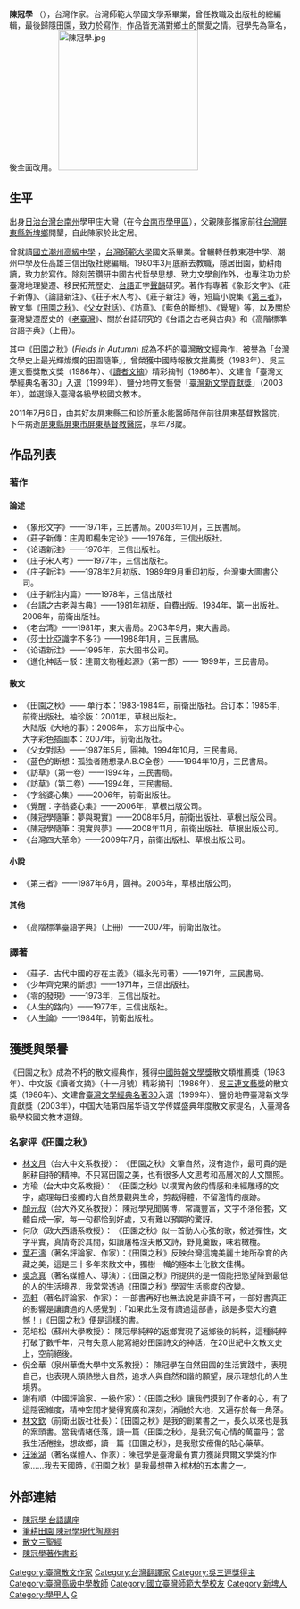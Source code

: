 {{Unreferenced|time=2021-09-01T06:00:36+00:00}}
'''陳冠學''' （{{bd|1934年|2月1日|2011年|7月6日|catIdx=Chen陳冠學}}），台灣作家。台灣師範大學國文學系畢業，曾任教職及出版社的總編輯，最後歸隱田園，致力於寫作，作品皆充滿對鄉土的關愛之情。冠學先為筆名，後全面改用。
[[File:陳冠學.jpg|250px]]

== 生平 ==
出身[[日治台灣|日治台灣]][[台南州|台南州]]學甲庄大灣（在今[[台南市|台南市]][[學甲區|學甲區]]），父親陳彭攜家前往[[台灣|台灣]][[屏東縣|屏東縣]][[新埤鄉|新埤鄉]]開墾，自此陳家於此定居。

曾就讀[[國立潮州高級中學|國立潮州高級中學]] ，[[台灣|台灣]][[國立台灣師範大學|師範大學]]國文系畢業。曾輾轉任教東港中學、潮州中學及任高雄三信出版社總編輯。1980年3月底辭去教職，隱居田園，勤耕雨讀，致力於寫作。除刻苦鑽研中國古代哲學思想、致力文學創作外，也專注功力於臺灣地理變遷、移民拓荒歷史、[[台語|台語]]正字[[聲韻學|聲韻]]研究。著作有專著《象形文字》、《莊子新傳》、《論語新注》、《莊子宋人考》、《莊子新注》等，短篇小說集《[[第三者|第三者]]》，散文集《[[田園之秋|田園之秋]]》、《[[父女對話|父女對話]]》、《訪草》、《藍色的斷想》、《覺醒》等，以及關於臺灣變遷歷史的《[[老臺灣|老臺灣]]》、關於台語研究的《台語之古老與古典》和《高階標準台語字典》（上冊）。

其中《[[田園之秋|田園之秋]]》(''Fields in Autumn'') 成為不朽的臺灣散文經典作，被譽為「台灣文學史上最光輝燦爛的田園隨筆」，曾榮獲中國時報散文推薦獎（1983年）、吳三連文藝獎散文獎（1986年）、《[[讀者文摘|讀者文摘]]》精彩摘刊（1986年）、文建會「臺灣文學經典名著30」入選（1999年）、鹽分地帶文藝營「[[臺灣新文學貢獻獎|臺灣新文學貢獻獎]]」（2003年），並選錄入臺灣各級學校國文教本。

2011年7月6日，由其好友屏東縣三和診所董永能醫師陪伴前往屏東基督教醫院，下午病逝[[屏東縣|屏東縣]][[屏東市|屏東市]][[屏東基督教醫院|屏東基督教醫院]]，享年78歲。

==作品列表==
===著作===
====論述====
* 《象形文字》——1971年，三民書局。2003年10月，三民書局。
* 《莊子新傳：庄周即楊朱定论》——1976年，三信出版社。
* 《论语新注》——1976年，三信出版社。
* 《庄子宋人考》——1977年，三信出版社。
* 《庄子新注》——1978年2月初版、1989年9月重印初版，台灣東大圖書公司。
* 《庄子新注内篇》——1978年，三信出版社
* 《台語之古老與古典》——1981年初版，自費出版。1984年，第一出版社。2006年，前衛出版社。 
* 《老台湾》——1981年，東大書局。2003年9月，東大書局。
* 《莎士比亞識字不多?》——1988年1月，三民書局。
* 《论语新注》——1995年，东大图书公司。
* 《進化神話－駁：達爾文物種起源》（第一部）—— 1999年，三民書局。
====散文====
* 《田園之秋》—— 单行本：1983-1984年，前衛出版社。合订本：1985年，前衛出版社。袖珍版：2001年，草根出版社。<br>大陆版《大地的事》：2006年， 东方出版中心。<br>大字彩色插圖本：2007年，前衛出版社。
* 《父女對話》——1987年5月，圓神。1994年10月，三民書局。
* 《蓝色的断想：孤独者随想录A.B.C全卷》——1994年10月，三民書局。
* 《訪草》（第一卷）——1994年，三民書局。
* 《訪草》（第二卷）——1994年，三民書局。
* 《字翁婆心集》——2006年，前衛出版社。
* 《覺醒：字翁婆心集》——2006年，草根出版公司。
* 《陳冠學隨筆：夢與現實》——2008年5月，前衛出版社、草根出版公司。
* 《陳冠學隨筆：現實與夢》——2008年11月，前衛出版社、草根出版公司。
* 《台灣四大革命》——2009年7月，前衛出版社、草根出版公司。

====小說====
* 《第三者》——1987年6月，圓神。2006年，草根出版公司。

====其他====
* 《高階標準臺語字典》（上冊）——2007年，前衛出版社。

===譯著===
* 《莊子．古代中國的存在主義》（福永光司著）——1971年，三民書局。 
* 《少年齊克果的斷想》——1971年，三信出版社。  
* 《零的發現》——1973年，三信出版社。
* 《人生的路向》——1977年，三信出版社。
* 《人生論》——1984年，前衛出版社。

==獲獎與榮譽==
《田園之秋》成為不朽的散文經典作，獲得[[中國時報文學獎|中國時報文學獎]]散文類推薦獎（1983年）、中文版《讀者文摘》（十一月號）精彩摘刊（1986年）、[[吳三連文藝獎|吳三連文藝獎]]的散文獎（1986年）、文建會[[臺灣文學經典名著30|臺灣文學經典名著30]]入選（1999年）、鹽份地帶臺灣新文學貢獻獎（2003年），中国大陆第四届华语文学传媒盛典年度散文家提名，入臺灣各級學校國文教本選錄。

===名家评《田園之秋》===
* [[林文月|林文月]]（台大中文系教授）： 《田園之秋》文筆自然，沒有造作，最可貴的是躬耕自持的精神。不只寫田園之美，也有很多人文思考和高層次的人文關照。
* 方瑜（台大中文系教授）： 《田園之秋》以樸實內斂的情感和未經雕琢的文字，處理每日接觸的大自然景觀與生命，剪裁得體，不留濫情的痕跡。
* [[顏元叔|顏元叔]]（台大外文系教授）： 陳冠學見聞廣博，常識豐富，文字不落俗套，文體自成一家，每一句都恰到好處，又有難以預期的驚訝。
* 何欣（政大西語系教授）： 《田園之秋》似一首動人心弦的歌，敘述彈性，文字平實，真情寄於其間，如讀屠格涅夫散文詩，野莧羹飯，味若橄欖。
* [[葉石濤|葉石濤]]（著名評論家、作家）：《田園之秋》反映台灣這塊美麗土地所孕育的內藏之美，這是三十多年來散文中，獨樹一幟的極本土化散文佳構。
* [[吳念真|吳念真]]（著名媒體人、導演）：《田園之秋》所提供的是一個能把慾望降到最低的人的生活境界，我常常透過《田園之秋》學習生活態度的改變。
* [[亮軒|亮軒]]（著名評論家、作家）： 一部書再好也無法說是非讀不可，一部好書真正的影響是讓讀過的人感覺到：「如果此生沒有讀過這部書，該是多麼大的遺憾！」《田園之秋》便是這樣的書。
* 范培松（蘇州大學教授）： 陳冠學純粹的返鄉實現了返鄉後的純粹，這種純粹打破了數千年，只有失意人能寫絕妙田園詩文的神話，在20世紀中文散文史上，空前絕後。
* 倪金華（泉州華僑大學中文系教授）： 陳冠學在自然田園的生活實踐中，表現自己，也表現人類熱戀大自然，追求人與自然和諧的願望，展示理想化的人生境界。
* 謝有順（中國評論家、一級作家）：《田園之秋》讓我們摸到了作者的心，有了這隱密維度，精神空間才變得寬廣和深刻，消融於大地，又遍存於每一角落。
* [[林文欽|林文欽]]（前衛出版社社長）：《田園之秋》是我的創業書之一，長久以來也是我的案頭書。當我情緒低落，讀一篇《田園之秋》，是我沉甸心情的萬靈丹；當我生活倦挫，想故鄉，讀一篇《田園之秋》，是我慰安療傷的貼心藥草。
* [[汪笨湖|汪笨湖]]（著名媒體人、作家）：陳冠學是臺灣最有實力獲諾貝爾文學獎的作家……我去天國時，《田園之秋》是我最想帶入棺材的五本書之一。

==外部連結==
*[https://web.archive.org/web/20081226172351/http://www.taigu.org/ 陳冠學 台語講座]
*[https://web.archive.org/web/20110712231710/http://news.chinatimes.com/domestic/11050612/112011070800326.html 筆耕田園 陳冠學現代陶淵明]
*[http://mypaper.pchome.com.tw/wanan0901/post/1322290188 散文三聖經]
*[http://mypaper.pchome.com.tw/wanan0901/post/1322302619 陳冠學著作書影]

{{DEFAULTSORT:Tan陳冠學}}
[[Category:臺灣散文作家|Category:臺灣散文作家]]
[[Category:台灣翻譯家|Category:台灣翻譯家]]
[[Category:吳三連獎得主|Category:吳三連獎得主]]
[[Category:臺灣高級中學教師|Category:臺灣高級中學教師]]
[[Category:國立臺灣師範大學校友|Category:國立臺灣師範大學校友]]
[[Category:新埤人|Category:新埤人]]
[[Category:學甲人|Category:學甲人]]
[[Category:陈姓|G]]